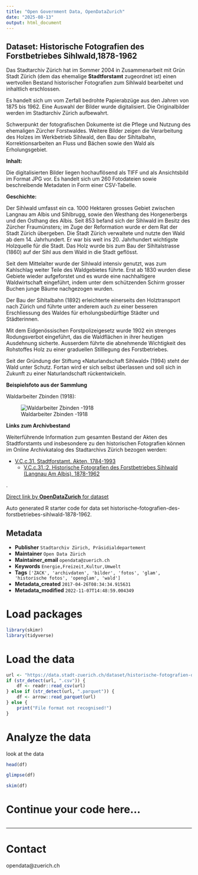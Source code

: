 ```yaml
---
title: "Open Government Data, OpenDataZurich"
date: "2025-08-13"
output: html_document
---
```


## Dataset: Historische Fotografien des Forstbetriebes Sihlwald,1878-1962

Das Stadtarchiv Zürich hat im Sommer 2004 in Zusammenarbeit mit Grün Stadt Zürich (dem das ehemalige **Stadtforstamt** zugeordnet ist) einen wertvollen Bestand historischer Fotografien zum Sihlwald bearbeitet und inhaltlich erschlossen.

Es handelt sich um vom Zerfall bedrohte Papierabzüge aus den Jahren von 1875 bis 1962. Eine Auswahl der Bilder wurde digitalisiert. Die Originalbilder werden im Stadtarchiv Zürich aufbewahrt.

Schwerpunkt der fotografischen Dokumente ist die Pflege und Nutzung des ehemaligen Zürcher Forstwaldes. Weitere Bilder zeigen die Verarbeitung des Holzes im Werkbetrieb Sihlwald, den Bau der Sihltalbahn, Korrektionsarbeiten an Fluss und Bächen sowie den Wald als Erholungsgebiet. 

**Inhalt:** 

Die digitalisierten Bilder liegen hochauflösend als TIFF und als Ansichtsbild im Format JPG vor. Es handelt sich um 260 Fotodateien sowie beschreibende Metadaten in Form einer CSV-Tabelle.

**Geschichte:** 

Der Sihlwald umfasst ein ca. 1000 Hektaren grosses Gebiet zwischen Langnau am Albis und Sihlbrugg, sowie den Westhang des Horgenerbergs und den Osthang des Albis. Seit 853 befand sich der Sihlwald im Besitz des Zürcher Fraumünsters; im Zuge der Reformation wurde er dem Rat der Stadt Zürich übergeben. Die Stadt Zürich verwaltete und nutzte den Wald ab dem 14. Jahrhundert. Er war bis weit ins 20. Jahrhundert wichtigste Holzquelle für die Stadt. Das Holz wurde bis zum Bau der Sihltalstrasse (1860) auf der Sihl aus dem Wald in die Stadt geflösst.

Seit dem Mittelalter wurde der Sihlwald intensiv genutzt, was zum Kahlschlag weiter Teile des Waldgebietes führte. Erst ab 1830 wurden diese Gebiete wieder aufgeforstet und es wurde eine nachhaltigere Waldwirtschaft eingeführt, indem unter dem schützenden Schirm grosser Buchen junge Bäume nachgezogen wurden. 

Der Bau der Sihltalbahn (1892) erleichterte einerseits den Holztransport nach Zürich und führte unter anderem auch zu einer besseren Erschliessung des Waldes für erholungsbedürftige Städter und Städterinnen.

Mit dem Eidgenössischen Forstpolizeigesetz wurde 1902 ein strenges Rodungsverbot eingeführt, das die Waldflächen in ihrer heutigen Ausdehnung sicherte. Ausserdem führte die abnehmende Wichtigkeit des Rohstoffes Holz zu einer graduellen Stilllegung des Forstbetriebes.

Seit der Gründung der Stiftung «Naturlandschaft Sihlwald» (1994) steht der Wald unter Schutz. Fortan wird er sich selbst überlassen und soll sich in Zukunft zu einer Naturlandschaft rückentwickeln.

**Beispielsfoto aus der Sammlung**

Waldarbeiter Zbinden (1918):


![Waldarbeiter Zbinden -1918](http://statistik.stadt-zuerich.ch/modules/ogd_bspe/stadtarchiv_ogd/fotosammlung_sihlwald/Preview_10120.jpg)




**Links zum Archivbestand**

Weiterführende Information zum gesamten Bestand der Akten des Stadtforstamts und insbesondere zu den historischen Fotografien können im Online Archivkatalog des Stadtarchivs Zürich bezogen werden:

- [V.C.c.31. Stadtforstamt. Akten, 1784-1993](https://amsquery.stadt-zuerich.ch/query/detail.aspx?id=8997)
	- [V.C.c.31.:2. Historische Fotografien des Forstbetriebes Sihlwald (Langnau Am Albis), 1878-1962](https://amsquery.stadt-zuerich.ch/query/detail.aspx?ID=28562)


.

[Direct link by **OpenDataZurich** for dataset](https://data.stadt-zuerich.ch/dataset/historische-fotografien-des-forstbetriebes-sihlwald-1878-1962)

Auto generated R starter code for data set historische-fotografien-des-forstbetriebes-sihlwald-1878-1962.

## Metadata

- **Publisher** `Stadtarchiv Zürich, Präsidialdepartement`
- **Maintainer** `Open Data Zürich`
- **Maintainer_email** `opendata@zuerich.ch`
- **Keywords** `Energie,Freizeit,Kultur,Umwelt`
- **Tags** `['ZACK', 'archivdaten', 'bilder', 'fotos', 'glam', 'historische fotos', 'openglam', 'wald']`
- **Metadata_created** `2017-04-26T08:34:34.915631`
- **Metadata_modified** `2022-11-07T14:48:59.004349`


# Load packages

```r
library(skimr)
library(tidyverse)
```

# Load the data

```r
url <- "https://data.stadt-zuerich.ch/dataset/historische-fotografien-des-forstbetriebes-sihlwald-1878-1962/download/Metadaten_Fotosammlung_Sihlwald.csv"
if (str_detect(url, ".csv")) {
    df <- readr::read_csv(url)
} else if (str_detect(url, ".parquet")) {
    df <- arrow::read_parquet(url)
} else {
    print("File format not recognised!")
}
```

# Analyze the data

look at the data
```r
head(df)
```

```r
glimpse(df)
```

```r
skim(df)
```

# Continue your code here...

```r

```

------------------------------------------------------------------------

# Contact

opendata@zuerich.ch

